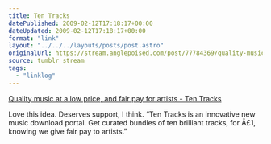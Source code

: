 ```yaml
---
title: Ten Tracks
datePublished: 2009-02-12T17:18:17+00:00
dateUpdated: 2009-02-12T17:18:17+00:00
format: "link"
layout: "../../../layouts/posts/post.astro"
originalUrl: https://stream.anglepoised.com/post/77784369/quality-music-at-a-low-price-and-fair-pay-for
source: tumblr stream
tags:
  - "linklog"
---
```


[Quality music at a low price, and fair pay for artists - Ten Tracks][1]

Love this idea. Deserves support, I think. &ldquo;Ten Tracks is an innovative new music download portal. Get curated bundles of ten brilliant tracks, for Â£1, knowing we give fair pay to artists.&rdquo;

[1]: http://www.tentracks.co.uk/
